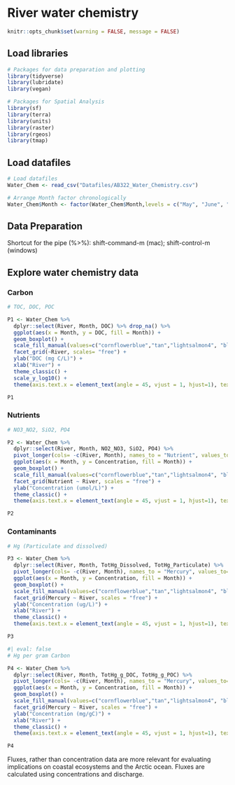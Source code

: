# River water chemistry

```r
knitr::opts_chunk$set(warning = FALSE, message = FALSE)
```


## Load libraries 
```r
# Packages for data preparation and plotting
library(tidyverse)
library(lubridate)
library(vegan)

# Packages for Spatial Analysis
library(sf)
library(terra)
library(units)
library(raster)
library(rgeos)
library(tmap)	
```

## Load datafiles

```r
# Load datafiles
Water_Chem <- read_csv("Datafiles/AB322_Water_Chemistry.csv")

# Arrange Month factor chronologically
Water_Chem$Month <- factor(Water_Chem$Month,levels = c("May", "June", "August", "September"))
```

## Data Preparation

::: {.callout-tip}
Shortcut for the pipe (%>%): shift-command-m (mac); shift-control-m (windows)
:::


## Explore water chemistry data

### Carbon
```r
# TOC, DOC, POC

P1 <- Water_Chem %>% 
  dplyr::select(River, Month, DOC) %>% drop_na() %>% 
  ggplot(aes(x = Month, y = DOC, fill = Month)) + 
  geom_boxplot() +
  scale_fill_manual(values=c("cornflowerblue","tan","lightsalmon4", "blue")) +
  facet_grid(~River, scales= "free") +
  ylab("DOC (mg C/L)") + 
  xlab("River") +
  theme_classic() +
  scale_y_log10() +
  theme(axis.text.x = element_text(angle = 45, vjust = 1, hjust=1), text = element_text(size=14))

P1
```

### Nutrients
```r
# NO3_NO2, SiO2, PO4

P2 <- Water_Chem %>% 
  dplyr::select(River, Month, NO2_NO3, SiO2, PO4) %>% 
  pivot_longer(cols= -c(River, Month), names_to = "Nutrient", values_to= 'Concentration') %>% 
  ggplot(aes(x = Month, y = Concentration, fill = Month)) + 
  geom_boxplot() +
  scale_fill_manual(values=c("cornflowerblue","tan","lightsalmon4", "blue")) +
  facet_grid(Nutrient ~ River, scales = "free") +
  ylab("Concentration (umol/L)") + 
  theme_classic() +
  theme(axis.text.x = element_text(angle = 45, vjust = 1, hjust=1), text = element_text(size=14))

P2
```

### Contaminants 
```r
# Hg (Particulate and dissolved)

P3 <- Water_Chem %>% 
  dplyr::select(River, Month, TotHg_Dissolved, TotHg_Particulate) %>% 
  pivot_longer(cols= -c(River, Month), names_to = "Mercury", values_to= 'Concentration') %>% 
  ggplot(aes(x = Month, y = Concentration, fill = Month)) + 
  geom_boxplot() +
  scale_fill_manual(values=c("cornflowerblue","tan","lightsalmon4", "blue")) +
  facet_grid(Mercury ~ River, scales = "free") +
  ylab("Concentration (ug/L)") + 
  xlab("River") +
  theme_classic() +
  theme(axis.text.x = element_text(angle = 45, vjust = 1, hjust=1), text = element_text(size=14))

P3
```
```r
#| eval: false
# Hg per gram Carbon

P4 <- Water_Chem %>% 
  dplyr::select(River, Month, TotHg_g_DOC, TotHg_g_POC) %>% 
  pivot_longer(cols= -c(River, Month), names_to = "Mercury", values_to= 'Concentration') %>% 
  ggplot(aes(x = Month, y = Concentration, fill = Month)) + 
  geom_boxplot() +
  scale_fill_manual(values=c("cornflowerblue","tan","lightsalmon4", "blue")) +
  facet_grid(Mercury ~ River, scales = "free") +
  ylab("Concentration (mg/gC)") + 
  xlab("River") +
  theme_classic() +
  theme(axis.text.x = element_text(angle = 45, vjust = 1, hjust=1), text = element_text(size=14))

P4
```


::: {.callout-note caption="Fluxes"}
Fluxes, rather than concentration data are more relevant for evaluating implications on coastal ecosystems and the Arctic ocean. Fluxes are calculated using concentrations and discharge. 
:::

 




